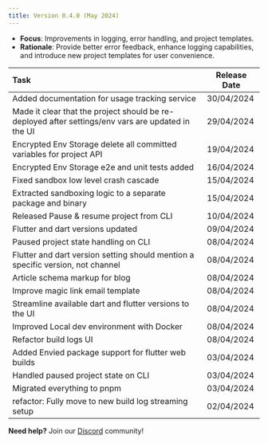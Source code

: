 ```yaml
---
title: Version 0.4.0 (May 2024)
---
```


* **Focus**: Improvements in logging, error handling, and project templates.  
* **Rationale**: Provide better error feedback, enhance logging capabilities, and introduce new project templates for user convenience.


| Task | Release Date |
| :---- | ----- |
| Added documentation for usage tracking service | 30/04/2024 |
| Made it clear that the project should be re-deployed after settings/env vars are updated in the UI | 29/04/2024 |
| Encrypted Env Storage delete all committed variables for project API | 19/04/2024 |
| Encrypted Env Storage e2e and unit tests added | 16/04/2024 |
| Fixed sandbox low level crash cascade | 15/04/2024 |
| Extracted sandboxing logic to a separate package and binary | 15/04/2024 |
| Released Pause & resume project from CLI | 10/04/2024 |
| Flutter and dart versions updated | 09/04/2024 |
| Paused project state handling on CLI | 08/04/2024 |
| Flutter and dart version setting should mention a specific version, not channel | 08/04/2024 |
| Article schema markup for blog | 08/04/2024 |
| Improve magic link email template | 08/04/2024 |
| Streamline available dart and flutter versions to the UI | 08/04/2024 |
| Improved Local dev environment with Docker | 08/04/2024 |
| Refactor build logs UI | 08/04/2024 |
| Added Envied package support for flutter web builds | 03/04/2024 |
| Handled paused project state on CLI | 03/04/2024 |
| Migrated everything to pnpm | 03/04/2024 |
| refactor: Fully move to new build log streaming setup | 02/04/2024 |

**Need help?** Join our [Discord](https://discord.com/invite/UCcCYjDaTy) community! 
